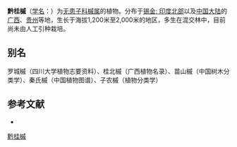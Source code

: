 {{Speciesbox
| name = 黔桂槭
| status = 
| status_system = 
| image =
| genus = Acer
| species = chingii
| authority = Hu
}}

'''黔桂槭'''（[[学名|学名]]：{{lang|la|''Acer chingii''}}）为[[无患子科|无患子科]][[槭属|槭属]]的植物。分布于[[锡金;_印度北部|锡金; 印度北部]]以及[[中国大陆|中国大陆]]的[[广西|广西]]、[[贵州|贵州]]等地，生长于海拔1,200米至2,000米的地区，多生在混交林中，目前尚未由人工引种栽培。

== 别名 ==
罗城槭（四川大学植物志要资料）、桂北槭（广西植物名录）、苗山槭（中国树木分类学）、秦氏槭（中国植物图谱）、子农槭（植物分类学）

== 参考文献 ==
<div class="references-small">
* {{cite web| url =http://www.bioinfo.cn/db05/KmzwSpecies.php?action=view&id=428| title =黔桂槭| work =《中国高等植物数据库全库》| publisher =中国科学院微生物研究所| author =昆明植物研究所| accessdate =2009-02-21| deadurl =yes| archiveurl =https://web.archive.org/web/20160305043649/http://www.bioinfo.cn/db05/KmzwSpecies.php?action=view&id=428| archivedate =2016-03-05}}
</div>
{{Taxonbar|from=Q6648458}}

[[Category:枫属|黔桂槭]]


{{植物小作品}}
